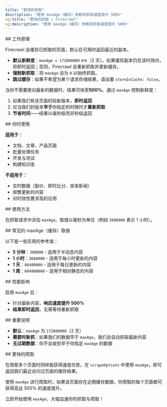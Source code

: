 ```yaml
---
title: "更快的抓取"
description: "使用 maxAge（缓存）参数将抓取速度提升 500%"
og:title: "更快的抓取 | Firecrawl"
og:description: "使用 maxAge（缓存）参数将抓取速度提升 500%"
---
```




<div id="how-it-works">
  ## 工作原理
</div>

Firecrawl 会缓存已抓取的页面，默认在可用时返回最近的副本。

- **默认新鲜度**：`maxAge = 172800000` ms（2 天）。如果缓存副本仍在该时效内，将即时返回；否则，Firecrawl 会重新抓取并更新缓存。
- **强制新抓取**：将 `maxAge` 设为 `0` 以始终抓取。
- **跳过缓存**：如果不希望为某个请求存储结果，请设置 `storeInCache: false`。

当你不需要绝对最新的数据时，结果可快至**500%**。通过 `maxAge` 控制新鲜度：

1. 如果我们有该页面的较新版本，**即时返回**
2. 仅当我们的版本**早于**你指定的时限时才**重新抓取**
3. **节省时间**——结果以毫秒级而非秒级返回

<div id="when-to-use-this">
  ## 何时使用
</div>

**适用于：**

- 文档、文章、产品页面
- 批量处理任务
- 开发与测试
- 构建知识库

**不适用于：**

- 实时数据（股价、即时比分、突发新闻）
- 频繁更新的内容
- 对时效性要求高的应用

<div id="usage">
  ## 使用方法
</div>

在抓取请求中添加 `maxAge`。取值以毫秒为单位（例如 `3600000` 表示 1 小时）。

<CodeGroup>

<FastScrapePython />

<FastScrapeNode />

</CodeGroup>

<div id="common-maxage-values">
  ## 常见的 maxAge（缓存）取值
</div>

以下是一些实用的参考值：

- **5 分钟**：`300000` - 适用于半动态内容
- **1 小时**：`3600000` - 适用于每小时更新的内容
- **1 天**：`86400000` - 适用于每日更新的内容
- **1 周**：`604800000` - 适用于相对静态的内容

<div id="performance-impact">
  ## 性能影响
</div>

启用 `maxAge` 后：

- 针对最新内容，**响应速度提升 500%**
- **结果即时返回**，无需等待重新抓取

<div id="important-notes">
  ## 重要说明
</div>

- **默认**：`maxAge` 为 `172800000`（2 天）
- **需要时新抓**：如果我们的数据早于 `maxAge`，我们会自动抓取最新内容
- **无过期数据**：你不会收到早于你指定 `maxAge` 的数据

<div id="faster-crawling">
  ## 更快的爬取
</div>

在爬取多个页面时同样能获得速度优势。在 `scrapeOptions` 中使用 `maxAge`，即可返回我们最近访问过页面的缓存结果。

<CodeGroup>

<FastCrawlPython />
<FastCrawlNode />
<FastCrawlCURL />

</CodeGroup>

使用 `maxAge` 进行爬取时，如果该页面存在近期缓存数据，你爬取的每个页面都可获得高达 500% 的速度提升。

立即开始使用 `maxAge`，大幅加速你的抓取与爬取！
